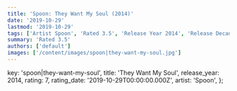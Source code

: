 ```yaml
---
title: 'Spoon: They Want My Soul (2014)'
date: '2019-10-29'
lastmod: '2019-10-29'
tags: ['Artist Spoon', 'Rated 3.5', 'Release Year 2014', 'Release Decade 2010']
summary: 'Rated 3.5'
authors: ['default']
images: ['/content/images/spoon|they-want-my-soul.jpg']
---
```


  key: 'spoon|they-want-my-soul',
  title: 'They Want My Soul',
  release_year: 2014,
  rating: 7,
  rating_date: '2019-10-29T00:00:00.000Z',
  artist: 'Spoon',
};

<MusicRating data={data} />
